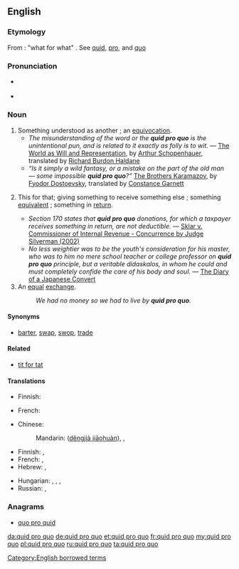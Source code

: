 {{was wotd|2009|August|17}}
==English==
{{rfc}}

===Etymology===
From {{etyl|la|en}} : "what for what" . See [[quid#Latin|quid]], [[pro#Latin|pro]], and [[quo#Latin|quo]]

===Pronunciation===
* {{a|UK}} {{IPA|/ˌkwɪd.pɹəʊˈkwəʊ/}}
* {{a|US}} {{IPA|/ˌkwɪd.pɹoʊˈkwoʊ/}}

===Noun===
{{en-noun|sg=[[quid]] [[pro]] [[quo]]|pl=quid pro quos|pl2=quae pro quibus|pl3=quid pro quibus|pl4=quid pro quibus}}

# Something understood as another ; an [[equivocation]].
#* ''The misunderstanding of the word or the '''quid pro quo''' is the unintentional pun, and is related to it exactly as folly is to wit.'' &mdash; [[s:The World as Will and Representation/First Book|The World as Will and Representation]], by [[w:Arthur Schopenhauer|Arthur Schopenhauer]], translated by [[s:Author:Richard Burdon Haldane|Richard Burdon Haldane]]
#* ''&ldquo;Is it simply a wild fantasy, or a mistake on the part of the old man &mdash; some impossible '''quid pro quo'''?&rdquo;'' [[s:The Brothers Karamazov/Book V/Chapter 5|The Brothers Karamazov]], by [[w:Fyodor Dostoevsky|Fyodor Dostoevsky]], translated by [[s:Constance Garnett|Constance Garnett]]
# {{legal}} This for that; giving something to receive something else ; something [[equivalent]] ; something in [[return]].
#* ''Section 170 states that '''quid pro quo''' donations, for which a taxpayer receives something in return, are not deductible.'' &mdash; [[s:Sklar v. Commissioner of Internal Revenue - Concurrence by Judge Silverman (2002)|Sklar v. Commissioner of Internal Revenue - Concurrence by Judge Silverman (2002)]]
#* ''No less weightier was to be the youth's consideration for his master, who was to him no mere school teacher or college professor on '''quid pro quo''' principle, but a veritable didaskalos, in whom he could and must completely confide the care of his body and soul.'' &mdash; [[s:The Diary of a Japanese Convert|The Diary of a Japanese Convert]]
# An [[equal]] [[exchange]].
#: ''We had no money so we had to live by '''quid pro quo'''.''

====Synonyms====
* {{sense|an equal exchange}} [[barter]], [[swap]], [[swop]], [[trade]]

====Related====
* [[tit for tat]]

====Translations====
{{trans-top|Something understood as another}}
* Finnish: {{t|fi|väärinkäsitys}}
{{trans-mid}}
* French: {{t+|fr|quiproquo|m}}
{{trans-bottom}}

{{trans-top|this for that}}
* Chinese:
*: Mandarin: {{zh-ts|等價交換|等价交换}} ([[děngjià jiāohuàn]]), {{t|zh|等價交換|sc=Hani}}, {{t|zh|等价交换|tr=děngjià jiāohuàn|sc=Hani}}
* Finnish: {{t-|fi|vaihtokauppa}}, {{t|fi|vastasuoritus}}
* French: {{t+|fr|contrepartie|f}}, {{t|fr|donnant donnant}}
* Hebrew: {{t|he|שמור לי ואשמור לך}}, {{t|he|יד רוחצת יד}} 
{{trans-mid}}
* Hungarian: {{t|hu|viszontszolgáltatás}}, {{t|hu|ellenszolgáltatás}}, {{t|hu|egyenérték}}, {{t|hu|ellenérték}}
* Russian: {{t|ru|услуга за услугу|tr=uslúga za uslúgu|sc=Cyrl}}, {{t|ru|нечто за нечто|tr=néčto za néčto|sc=Cyrl}}
{{trans-bottom}}

===Anagrams===
* [[quo pro quid#English|quo pro quid]]

[[Category:English borrowed terms]]

[[da:quid pro quo]]
[[de:quid pro quo]]
[[et:quid pro quo]]
[[fr:quid pro quo]]
[[my:quid pro quo]]
[[pl:quid pro quo]]
[[ru:quid pro quo]]
[[ta:quid pro quo]]